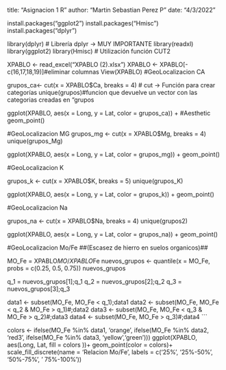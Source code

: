 
title: "Asignacion 1 R"
author: "Martin Sebastian Perez P"
date: "4/3/2022"


install.packages("ggplot2")
install.packages("Hmisc")
install.packages("dplyr")


library(dplyr) # Librería dplyr -> MUY IMPORTANTE
library(readxl)
library(ggplot2)
library(Hmisc) # Utilización función CUT2

XPABLO <- read_excel("XPABLO (2).xlsx")
XPABLO <- XPABLO[-c(16,17,18,19)]#eliminar columnas
View(XPABLO)
#GeoLocalizacion CA

grupos_ca<- cut(x = XPABLO$Ca, breaks = 4) # cut -> Función para crear categorías
unique(grupos)#funcion que devuelve un vector con las categorias creadas en "grupos

ggplot(XPABLO, aes(x = Long, y = Lat, color = grupos_ca)) + #Aesthetic
  geom_point()

#GeoLocalizacion MG
grupos_mg <- cut(x = XPABLO$Mg, breaks = 4) 
unique(grupos_Mg)

ggplot(XPABLO, aes(x = Long, y = Lat, color = grupos_mg)) + 
  geom_point()

#GeoLocalizacion K

grupos_k <- cut(x = XPABLO$K, breaks = 5) 
unique(grupos_K)

ggplot(XPABLO, aes(x = Long, y = Lat, color = grupos_k)) +
  geom_point()

#GeoLocalizacion Na

grupos_na <- cut(x = XPABLO$Na, breaks = 4) 
unique(grupos2)

ggplot(XPABLO, aes(x = Long, y = Lat, color = grupos_na)) + 
  geom_point()

#GeoLocalizacion Mo/Fe
##(Escasez de hierro en suelos organicos)##


MO_Fe = XPABLO$MO/XPABLO$Fe
nuevos_grupos <- quantile(x = MO_Fe, probs = c(0.25, 0.5, 0.75))
nuevos_grupos

q_1 = nuevos_grupos[1];q_1
q_2 = nuevos_grupos[2];q_2
q_3 = nuevos_grupos[3];q_3

data1 <- subset(MO_Fe, MO_Fe < q_1);data1
data2 <- subset(MO_Fe, MO_Fe < q_2 & MO_Fe > q_1)#;data2
data3 <- subset(MO_Fe, MO_Fe < q_3 & MO_Fe > q_2)#;data3
data4 <- subset(MO_Fe, MO_Fe > q_3)#;data4
```

colors <- ifelse(MO_Fe %in% data1, 'orange',
                 ifelse(MO_Fe %in% data2, 'red3',
                        ifelse(MO_Fe %in% data3, 'yellow','green')))
ggplot(XPABLO, aes(Long, Lat, fill = colors ))+
  geom_point(color = colors)+
  scale_fill_discrete(name = 'Relacion Mo/Fe', labels = c('25%', '25%-50%', '50%-75%', ' 75%-100%'))



